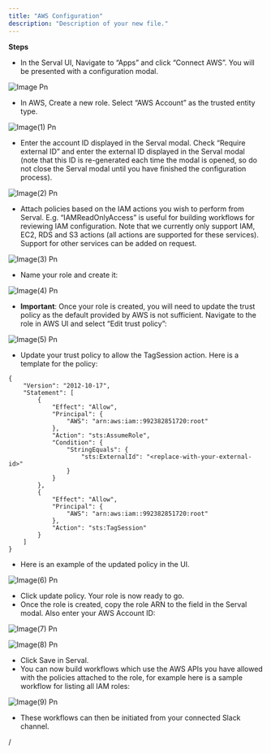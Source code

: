```yaml
---
title: "AWS Configuration"
description: "Description of your new file."
---
```


**Steps**

- In the Serval UI, Navigate to “Apps” and click “Connect AWS”. You will be presented with a configuration modal.

![Image Pn](/images/image.png)

- In AWS, Create a new role. Select “AWS Account” as the trusted entity type.

![Image(1) Pn](/images/image\(1\).png)

- Enter the account ID displayed in the Serval modal. Check “Require external ID” and enter the external ID displayed in the Serval modal (note that this ID is re-generated each time the modal is opened, so do not close the Serval modal until you have finished the configuration process).

![Image(2) Pn](/images/image\(2\).png)

- Attach policies based on the IAM actions you wish to perform from Serval. E.g. “IAMReadOnlyAccess” is useful for building workflows for reviewing IAM configuration. Note that we currently only support IAM, EC2, RDS and S3 actions (all actions are supported for these services). Support for other services can be added on request.

![Image(3) Pn](/images/image\(3\).png)

- Name your role and create it:

![Image(4) Pn](/images/image\(4\).png)

- **Important**: Once your role is created, you will need to update the trust policy as the default provided by AWS is not sufficient. Navigate to the role in AWS UI and select “Edit trust policy”:

![Image(5) Pn](/images/image\(5\).png)

- Update your trust policy to allow the TagSession action. Here is a template for the policy:

```
{
    "Version": "2012-10-17",
    "Statement": [
        {
            "Effect": "Allow",
            "Principal": {
                "AWS": "arn:aws:iam::992382851720:root"
            },
            "Action": "sts:AssumeRole",
            "Condition": {
                "StringEquals": {
                    "sts:ExternalId": "<replace-with-your-external-id>"
                }
            }
        },
        {
            "Effect": "Allow",
            "Principal": {
                "AWS": "arn:aws:iam::992382851720:root"
            },
            "Action": "sts:TagSession"
        }
    ]
}
```

- Here is an example of the updated policy in the UI.

![Image(6) Pn](/images/image\(6\).png)

- Click update policy. Your role is now ready to go.
- Once the role is created, copy the role ARN to the field in the Serval modal. Also enter your AWS Account ID:

![Image(7) Pn](/images/image\(7\).png)

![Image(8) Pn](/images/image\(8\).png)

- Click Save in Serval.
- You can now build workflows which use the AWS APIs you have allowed with the policies attached to the role, for example here is a sample workflow for listing all IAM roles:

![Image(9) Pn](/images/image\(9\).png)

- These workflows can then be initiated from your connected Slack channel.

/